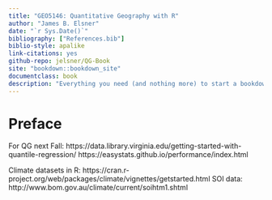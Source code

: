 ```yaml
---
title: "GEO5146: Quantitative Geography with R"
author: "James B. Elsner"
date: "`r Sys.Date()`"
bibliography: ["References.bib"]
biblio-style: apalike
link-citations: yes
github-repo: jelsner/QG-Book
site: "bookdown::bookdown_site"
documentclass: book
description: "Everything you need (and nothing more) to start a bookdown book."
---
```


# Preface {-}

For QG next Fall: 
https://data.library.virginia.edu/getting-started-with-quantile-regression/
https://easystats.github.io/performance/index.html

Climate datasets in R: 
https://cran.r-project.org/web/packages/climate/vignettes/getstarted.html
SOI data: http://www.bom.gov.au/climate/current/soihtm1.shtml
